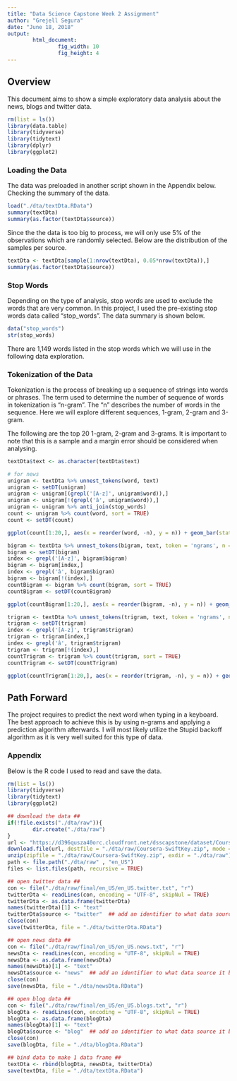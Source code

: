 ```yaml
---
title: "Data Science Capstone Week 2 Assignment"
author: "Grejell Segura"
date: "June 18, 2018"
output:
        html_document:
                fig_width: 10
                fig_height: 4
---
```



## Overview

This document aims to show a simple exploratory data analysis about the news, blogs and twitter data.

```r
rm(list = ls())
library(data.table)
library(tidyverse)
library(tidytext)
library(dplyr)
library(ggplot2)
```

### Loading the Data

The data was preloaded in another script shown in the Appendix below. Checking the summary of the data.
```r
load("./dta/textDta.RData")
summary(textDta)
summary(as.factor(textDta$source))
```

Since the the data is too big to process, we will only use 5% of the observations which are randomly selected. Below are the distribution of the samples per source.
```r
textDta <- textDta[sample(1:nrow(textDta), 0.05*nrow(textDta)),]
summary(as.factor(textDta$source))
```

### Stop Words
Depending on the type of analysis, stop words are used to exclude the words that are very common. In this project, I used the pre-existing stop words data called "stop_words". The data summary is shown below.

```r
data("stop_words")
str(stop_words)
```
There are 1,149 words listed in the stop words which we will use in the following data exploration.


### Tokenization of the Data

Tokenization is the process of breaking up a sequence of strings into words or phrases.
The term used to determine the number of sequence of words in tokenization is "n-gram".
The "n" describes the number of words in the sequence. Here we will explore different sequences, 1-gram, 2-gram and 3-gram.

The following are the top 20 1-gram, 2-gram and 3-grams. It is important to note that this is a sample and a margin error should be considered when analysing.

```r
textDta$text <- as.character(textDta$text)

# for news
unigram <- textDta %>% unnest_tokens(word, text)
unigram <- setDT(unigram)
unigram <- unigram[(grepl('[A-z]', unigram$word)),]
unigram <- unigram[!(grepl('â', unigram$word)),]
unigram <- unigram %>% anti_join(stop_words)
count <- unigram %>% count(word, sort = TRUE)
count <- setDT(count)
```
```r
ggplot(count[1:20,], aes(x = reorder(word, -n), y = n)) + geom_bar(stat = 'identity', width = 0.7, fill ='#379683') + theme_classic() + theme(axis.text.x = element_text(angle = 45, hjust = 1)) + theme(axis.text.x = element_text(angle = 45, hjust = 1)) + labs(x = "most frequent words", y = "frequency", main = '1-Gram')
```



```r
bigram <- textDta %>% unnest_tokens(bigram, text, token = 'ngrams', n = 2)
bigram <- setDT(bigram)
index <- grepl('[A-z]', bigram$bigram)
bigram <- bigram[index,]
index <- grepl('â', bigram$bigram)
bigram <- bigram[!(index),]
countBigram <- bigram %>% count(bigram, sort = TRUE)
countBigram <- setDT(countBigram)
```

```r
ggplot(countBigram[1:20,], aes(x = reorder(bigram, -n), y = n)) + geom_bar(stat = 'identity', width = 0.7, fill ='#7395AE') + theme_classic() + theme(axis.text.x = element_text(angle = 45, hjust = 1)) + labs(x = "most frequent bigram", y = "frequency", main = '2-Gram')
```

```r
trigram <- textDta %>% unnest_tokens(trigram, text, token = 'ngrams', n = 3)
trigram <- setDT(trigram)
index <- grepl('[A-z]', trigram$trigram)
trigram <- trigram[index,]
index <- grepl('â', trigram$trigram)
trigram <- trigram[!(index),]
countTrigram <- trigram %>% count(trigram, sort = TRUE)
countTrigram <- setDT(countTrigram)
```

```r
ggplot(countTrigram[1:20,], aes(x = reorder(trigram, -n), y = n)) + geom_bar(stat = 'identity', width = 0.7, fill = '#557A95') + theme_classic() + theme(axis.text.x = element_text(angle = 45, hjust = 1)) + labs(x = "most frequent trigram", y = "frequency", main = '3-Gram')
```

## Path Forward

The project requires to predict the next word when typing in a keyboard. The best approach to achieve this is by using n-grams and applying a prediction algorithm afterwards. I will most likely utilize the Stupid backoff algorithm as it is very well suited for this type of data.


### Appendix

Below is the R code I used to read and save the data.
```r
rm(list = ls())
library(tidyverse)
library(tidytext)
library(ggplot2)

## download the data ##
if(!file.exists("./dta/raw")){
        dir.create("./dta/raw")
}
url <- "https://d396qusza40orc.cloudfront.net/dsscapstone/dataset/Coursera-SwiftKey.zip"
download.file(url, destfile = "./dta/raw/Coursera-SwiftKey.zip", mode = "wb")
unzip(zipfile = "./dta/raw/Coursera-SwiftKey.zip", exdir = "./dta/raw")    ## unzip to open files
path <- file.path("./dta/raw" , "en_US")
files <- list.files(path, recursive = TRUE)

## open twitter data ##
con <- file("./dta/raw/final/en_US/en_US.twitter.txt", "r") 
twitterDta <- readLines(con, encoding = "UTF-8", skipNul = TRUE)
twitterDta <- as.data.frame(twitterDta)
names(twitterDta)[1] <- "text"
twitterDta$source <- "twitter"  ## add an identifier to what data source it belongs
close(con)
save(twitterDta, file = "./dta/twitterDta.RData")

## open news data ##
con <- file("./dta/raw/final/en_US/en_US.news.txt", "r") 
newsDta <- readLines(con, encoding = "UTF-8", skipNul = TRUE)
newsDta <- as.data.frame(newsDta)
names(newsDta)[1] <- "text"
newsDta$source <- "news"  ## add an identifier to what data source it belongs
close(con)
save(newsDta, file = "./dta/newsDta.RData")

## open blog data ##
con <- file("./dta/raw/final/en_US/en_US.blogs.txt", "r") 
blogDta <- readLines(con, encoding = "UTF-8", skipNul = TRUE)
blogDta <- as.data.frame(blogDta)
names(blogDta)[1] <- "text"
blogDta$source <- "blog"  ## add an identifier to what data source it belongs
close(con)
save(blogDta, file = "./dta/blogDta.RData")

## bind data to make 1 data frame ## 
textDta <- rbind(blogDta, newsDta, twitterDta)
save(textDta, file = "./dta/textDta.RData")
```